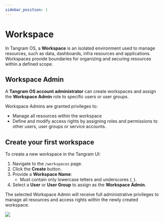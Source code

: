 ```yaml
---
sidebar_position: 1
---
```



# Workspace

In Tangram OS, a **Workspace** is an isolated environment used to manage resources, such as data, dashboards, infra resources and applications.
Workspaces provide boundaries for organizing and securing resources within a defined scope.

## Workspace Admin
A **Tangram OS account administrator** can create workspaces and assign the **Workspace Admin** role to specific users or user groups.

Workspace Admins are granted privileges to:

- Manage all resources within the workspace  
- Define and modify access rights by assigning roles and permissions to other users, user groups or service accounts.

## Create your first workspace

To create a new workspace in the Tangram UI:

1. Navigate to the `/workspaces` page.
2. Click the **Create** button.
3. Provide a **Workspace Name**:  
   - Must contain only lowercase letters and underscores (`_`).  
4. Select a **User** or **User Group** to assign as the **Workspace Admin**.

The selected Workspace Admin will receive full administrative privileges to manage all resources and access rights within the newly created workspace.

<div style={{ display: "flex", justifyContent: "center" }}>
  <img src={CreateWorkspace} width={420} />
</div>
